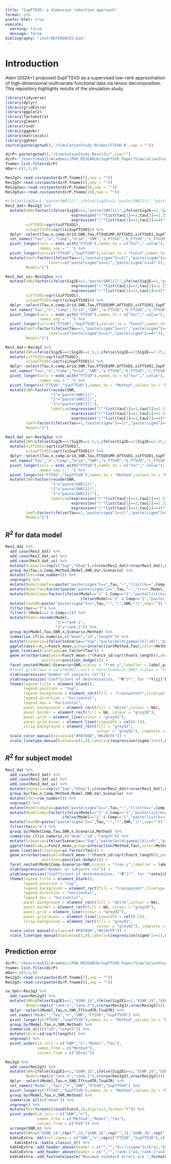 ```yaml
---
title: "SupFTSVD: a dimension reduction approach"
format: gfm
prefer-html: true
execute: 
  warning: false
  message: false
bibliography: "inst/REFERENCES.bib"
---
```


# Introduction
Alam (2024+) proposed SupFTSVD as a supervised low-rank approximation of high-dimensional multivariate
functional data via tensor decomposition. This repository highlights results of the simulation study. 

```r
library(tidyverse)
library(dplyr)
library(gridExtra)
library(ggplot2)
library(factoextra)
library(glmnet)
library(rsvd)
library(ggpubr)
library(matrixcalc)
library(ggh4x)
source(paste(getwd(),'/SimulationStudy_RCodes/FTSVD.R',sep = ""))
```

```r
dirP<-paste(getwd(),"/SimulationStudy_Results/",sep="")
dirP<-"/Users/ma521/Academic/PHD_RESEARCH/SupFTSVD_Paper/SimulationStudy_Results/SupFTSVD/"
fname<-list.files(dirP)
mbar<-c(3,5,8)
```

```r
Res2g3<-read.csv(paste(dirP,fname[5],sep = ""))
Res3g3<-read.csv(paste(dirP,fname[6],sep = ""))
Res2g3us<-read.csv(paste(dirP,fname[9],sep = ""))
Res3g3us<-read.csv(paste(dirP,fname[10],sep = ""))
```

```r
#ifelse(Sig2E==1,"paste(SNR[1])",ifelse(Sig2E==2,"paste(SNR[2])","paste(SNR[3])"))
Res2_dat<-Res2g3 %>%
  mutate(SNR=factor(ifelse(Sig2E==1,"paste(SNR[1])",ifelse(Sig2E==2,"paste(SNR[2])","paste(SNR[3])")),labels=c(expression("("*list(tau[1]==1,tau[2]==1.5)*")"),
                             expression("("*list(tau[1]==2,tau[2]==2.25)*")"),
                             expression("("*list(tau[1]==3,tau[2]==4)*")"))),
         xiFTSVD1=sqrt(xiFTSVD1),
         xiSupFTSVD1=sqrt(xiSupFTSVD1)) %>%
  dplyr::select(Tau,n,comp,Grid,SNR,Tau,FTSVD1MP,bFTSVD1,xiFTSVD1,SupFTSVD1CM,bSupFTSVD1,xiSupFTSVD1,FTSVD1,SupFTSVD1,Cov2R,SupCov2R,AR2_FTSVD1,AR2_SupFTSVD1) %>%
  set_names("Tau","n","Comp","Grid","SNR","a_FTSVD","b_FTSVD","c_FTSVD","a_SupFTSVD","b_SupFTSVD","c_SupFTSVD","d_FTSVD","d_SupFTSVD","e_FTSVD","e_SupFTSVD","f_FTSVD","f_SupFTSVD") %>%
  pivot_longer(cols = ends_with("FTSVD"),names_to = c("Var",".value"),
               names_sep = "_") %>% 
  pivot_longer(cols=c("FTSVD","SupFTSVD"),values_to = "FuncV",names_to = "Method") %>%
  mutate(SamT=factor(ifelse(Tau==1,"paste(sigma^2==1)","paste(sigma^2==4)"),
                   levels=c("paste(sigma^2==1)","paste(sigma^2==4)")),
         Model="1")
```

```r
Res2_dat_us<-Res2g3us %>%
  mutate(SNR=factor(ifelse(Sig2E==1,"paste(SNR[1])",ifelse(Sig2E==2,"paste(SNR[2])","paste(SNR[3])")),labels=c(expression("("*list(tau[1]==1,tau[2]==1.5)*")"),
                             expression("("*list(tau[1]==2,tau[2]==2.25)*")"),
                             expression("("*list(tau[1]==3,tau[2]==4)*")"))),
         xiFTSVD1=sqrt(xiFTSVD1),
         xiSupFTSVD1=sqrt(xiSupFTSVD1)) %>%
  dplyr::select(Tau,n,comp,Grid,SNR,Tau,FTSVD1MP,bFTSVD1,xiFTSVD1,SupFTSVD1CM,bSupFTSVD1,xiSupFTSVD1,FTSVD1,SupFTSVD1,Cov2R,SupCov2R,AR2_FTSVD1,AR2_SupFTSVD1) %>%
  set_names("Tau","n","Comp","Grid","SNR","a_FTSVD","b_FTSVD","c_FTSVD","a_SupFTSVD","b_SupFTSVD","c_SupFTSVD","d_FTSVD","d_SupFTSVD","e_FTSVD","e_SupFTSVD","f_FTSVD","f_SupFTSVD") %>%
  pivot_longer(cols = ends_with("FTSVD"),names_to = c("Var",".value"),
               names_sep = "_") %>% 
  pivot_longer(cols=c("FTSVD","SupFTSVD"),values_to = "FuncV",names_to = "Method") %>%
  mutate(SamT=factor(ifelse(Tau==1,"paste(sigma^2==1)","paste(sigma^2==4)"),
                   levels=c("paste(sigma^2==1)","paste(sigma^2==4)")),
         Model="1")
```

```r
Res3_dat<-Res3g3 %>%
  mutate(SNR=ifelse(Sig2E==1|Sig2E==1.5,1,ifelse(Sig2E==2|Sig2E==2.25,2,3))) %>%
  mutate(xiFTSVD1=sqrt(xiFTSVD1),
         xiSupFTSVD1=sqrt(xiSupFTSVD1)) %>%
  dplyr::select(Tau,n,comp,Grid,SNR,Tau,FTSVD1MP,bFTSVD1,xiFTSVD1,SupFTSVD1CM,bSupFTSVD1,xiSupFTSVD1,FTSVD1,SupFTSVD1,Cov2R,SupCov2R,AR2_FTSVD1,AR2_SupFTSVD1) %>%
  set_names("Tau","n","Comp","Grid","SNR","a_FTSVD","b_FTSVD","c_FTSVD","a_SupFTSVD","b_SupFTSVD","c_SupFTSVD","d_FTSVD","d_SupFTSVD","e_FTSVD","e_SupFTSVD","f_FTSVD","f_SupFTSVD") %>%
  pivot_longer(cols = ends_with("FTSVD"),names_to = c("Var",".value"),
               names_sep = "_") %>%
  pivot_longer(c("FTSVD","SupFTSVD"),names_to = "Method",values_to = "FuncV") %>%
  mutate(SNR=factor(recode(SNR,
                    "1"="paste(SNR[1])",
                    "2"="paste(SNR[2])",
                    "3"="paste(SNR[3])"),
                    labels=c(expression("("*list(tau[1]==1,tau[2]==1.5)*")"),
                             expression("("*list(tau[1]==2,tau[2]==2.25)*")"),
                             expression("("*list(tau[1]==3,tau[2]==4)*")"))),
         SamT=factor(ifelse(Tau==1,"paste(sigma^2==1)","paste(sigma^2==4)"),levels=c("paste(sigma^2==1)","paste(sigma^2==4)")),
         Model="2")
```

```r
Res3_dat_us<-Res3g3us %>%
  mutate(SNR=ifelse(Sig2E==1|Sig2E==1.5,1,ifelse(Sig2E==2|Sig2E==2.25,2,3))) %>%
  mutate(xiFTSVD1=sqrt(xiFTSVD1),
         xiSupFTSVD1=sqrt(xiSupFTSVD1)) %>%
  dplyr::select(Tau,n,comp,Grid,SNR,Tau,FTSVD1MP,bFTSVD1,xiFTSVD1,SupFTSVD1CM,bSupFTSVD1,xiSupFTSVD1,FTSVD1,SupFTSVD1,Cov2R,SupCov2R,AR2_FTSVD1,AR2_SupFTSVD1) %>%
  set_names("Tau","n","Comp","Grid","SNR","a_FTSVD","b_FTSVD","c_FTSVD","a_SupFTSVD","b_SupFTSVD","c_SupFTSVD","d_FTSVD","d_SupFTSVD","e_FTSVD","e_SupFTSVD","f_FTSVD","f_SupFTSVD") %>%
  pivot_longer(cols = ends_with("FTSVD"),names_to = c("Var",".value"),
               names_sep = "_") %>%
  pivot_longer(c("FTSVD","SupFTSVD"),names_to = "Method",values_to = "FuncV") %>%
  mutate(SNR=factor(recode(SNR,
                    "1"="paste(SNR[1])",
                    "2"="paste(SNR[2])",
                    "3"="paste(SNR[3])"),
                    labels=c(expression("("*list(tau[1]==1,tau[2]==1.5)*")"),
                             expression("("*list(tau[1]==2,tau[2]==2.25)*")"),
                             expression("("*list(tau[1]==3,tau[2]==4)*")"))),
         SamT=factor(ifelse(Tau==1,"paste(sigma^2==1)","paste(sigma^2==4)"),levels=c("paste(sigma^2==1)","paste(sigma^2==4)")),
         Model="2")
```

## $R^2$ for data model
```r
Res2_dat %>%
  add_case(Res3_dat) %>%
  add_case(Res2_dat_us) %>%
  add_case(Res3_dat_us) %>%
  mutate(Scenario=rep(c("Sup","USup"),c(nrow(Res2_dat)+nrow(Res3_dat),nrow(Res2_dat_us)+nrow(Res3_dat_us)))) %>%
  group_by(Tau,n,Comp,Method,Model,SNR,Var,Scenario) %>%
  mutate(Iter=row_number()) %>%
  ungroup() %>%
  mutate(ModelCompTau=paste("paste(sigma^2==",Tau,"~","(list(k==",Comp,",r==",Model,")))",sep=""))%>%
  mutate(ModelTau=factor(paste("paste(sigma^2==",Tau,"~","(r==",Model,"))",sep=""),labels = c("paste(sigma^2==1(r==1))","paste(sigma^2==4(r==1))","paste(sigma^2==1(r==2))","paste(sigma^2==4(r==2))")))%>%
  mutate(ModelComp=factor(ifelse(Model=="1" & Comp=="1","paste(list(k==1,r==1))",
                                 ifelse(Model=="2" & Comp=="1","paste(list(k==1,r==2))","paste(list(k==2,r==2))")),labels = c(expression("("*list(k==1,r==1)*")"), expression("("*list(k==1,r==2)*")"),expression("("*list(k==2,r==2)*")")))) %>%
  mutate(TauSNR=paste("paste(sigma^2==",Tau,"~","(",SNR,"))",sep="")) %>%
  filter(Var=="f") %>%
  filter(!(Model==2 & Comp==1)) %>%
  mutate(Model=recode(Model,
                      "1"="rank-1",
                      "2"="rank-2")) %>%
  group_by(Model,Tau,SNR,n,Scenario,Method) %>%
  summarise_if(is.numeric,c("mean","sd","length")) %>%
  mutate(Scenario=ifelse(Scenario=="Sup","paste(bold(gamma)[k]!=0)","paste(bold(gamma)[k]==0)")) %>%
  ggplot(aes(x=n,y=FuncV_mean,group=interaction(Method,Tau),color=Method)) +
  geom_line(aes(linetype=as.factor(Tau))) +
  geom_errorbar(aes(ymin=FuncV_mean-2*(FuncV_sd/sqrt(FuncV_length)),ymax=FuncV_mean+2*(FuncV_sd/sqrt(FuncV_length)),linetype=as.factor(Tau)),
                position=position_dodge(5)) +
  facet_nested(Model~Scenario+SNR,scales = "free_y",labeller = label_parsed,nest_line = element_line(linetype = 2)) + 
  #facet_grid(rows = vars(Model),cols = vars(Scenario,SNR),scales = "free_y",labeller = label_parsed)+
  xlab(expression("Number of subjects (n)")) +
  ylab(expression("Coefficient of determination, "*R^2*", for "*Y[ij]^b)) +
  theme(legend.title = element_blank(),
        legend.position = "top",
        legend.background = element_rect(fill = "transparent",linetype = 0),
        legend.direction = "horizontal",
        legend.box = "horizontal",
        panel.background = element_rect(fill = "white",colour = NA), 
        panel.border = element_rect(fill = NA, colour = "grey20"), 
        panel.grid = element_line(colour = "grey92"), 
        panel.grid.minor = element_line(linewidth = rel(0.5)), 
        strip.background = element_rect(fill = "grey92", 
                                        colour = "grey92"), complete = TRUE)+
  scale_color_manual(values=c("#F8766D","#619CFF")) +
  scale_linetype_manual(values=c(1,4),labels=c(expression(sigma^2==1),expression(sigma^2==4)))
```



## $R^2$ for subject model

```r
Res2_dat %>%
  add_case(Res3_dat) %>%
  add_case(Res2_dat_us) %>%
  add_case(Res3_dat_us) %>%
  mutate(Scenario=rep(c("Sup","USup"),c(nrow(Res2_dat)+nrow(Res3_dat),nrow(Res2_dat_us)+nrow(Res3_dat_us)))) %>%
  group_by(Tau,n,Comp,Method,Model,SNR,Var,Scenario) %>%
  mutate(Iter=row_number()) %>%
  ungroup() %>%
  mutate(ModelCompTau=paste("paste(sigma^2==",Tau,"~","(list(k==",Comp,",r==",Model,")))",sep=""))%>%
  mutate(ModelComp=factor(ifelse(Model=="1" & Comp=="1","paste(list(k==1,r==1))",
                         ifelse(Model=="2" & Comp=="1","paste(list(k==1,r==2))","paste(list(k==2,r==2))")),labels = c(expression("("*list(k==1,r==1)*")"), expression("("*list(k==1,r==2)*")"),expression("("*list(k==2,r==2)*")")))) %>%
  mutate(TauSNR=paste("paste(sigma^2==",Tau,"~","(",SNR,"))",sep="")) %>%
  filter(Var=="e") %>%
  group_by(ModelComp,Tau,SNR,n,Scenario,Method) %>%
  summarise_if(is.numeric,c("mean","sd","length")) %>%
  mutate(Scenario=ifelse(Scenario=="Sup","paste(bold(gamma)[k]!=0)","paste(bold(gamma)[k]==0)")) %>%
  ggplot(aes(x=n,y=FuncV_mean,group=interaction(Method,Tau),color=Method)) +
  geom_line(aes(linetype=as.factor(Tau))) +
  geom_errorbar(aes(ymin=FuncV_mean-2*(FuncV_sd/sqrt(FuncV_length)),ymax=FuncV_mean+2*(FuncV_sd/sqrt(FuncV_length)),linetype=as.factor(Tau)),
                position=position_dodge(5)) +
  facet_nested(ModelComp~Scenario+SNR,scales = "free_y",labeller = label_parsed,nest_line = element_line(linetype = 2)) + 
  xlab(expression("Number of subjects (n)")) +
  ylab(expression("Coefficient of determination, "*R^2*", for "*zeta[ik])) +
  theme(legend.title = element_blank(),
        legend.position = "top",
        legend.background = element_rect(fill = "transparent",linetype = 0),
        legend.direction = "horizontal",
        legend.box = "horizontal",
        panel.background = element_rect(fill = "white",colour = NA), 
        panel.border = element_rect(fill = NA, colour = "grey20"), 
        panel.grid = element_line(colour = "grey92"), 
        panel.grid.minor = element_line(linewidth = rel(0.5)), 
        strip.background = element_rect(fill = "grey92", 
                                        colour = "grey92"), complete = TRUE)+
  scale_color_manual(values=c("#F8766D","#619CFF")) +
  scale_linetype_manual(values=c(1,4),labels=c(expression(sigma^2==1),expression(sigma^2==4)))
```

## Prediction error

```r
dirP<-"/Users/ma521/Academic/PHD_RESEARCH/SupFTSVD_Paper/SimulationStudy_Results/SupFTSVD/"
fname<-list.files(dirP)
mbar<-c(3,5,8)
Res2g3<-read.csv(paste(dirP,fname[7],sep = ""))
Res3g3<-read.csv(paste(dirP,fname[8],sep = ""))
```


```r
se_dat<-Res3g3 %>%
  add_case(Res2g3) %>%
  mutate(SNR=ifelse(Sig2E1==1,"$SNR_1$",ifelse(Sig2E1==2,"$SNR_2$","$SNR_3$")),
         Model=rep(c("rank-1","rank-2"),c(nrow(Res3g3),nrow(Res2g3)))) %>%
  dplyr::select(Model,Tau,n,SNR,TftsvdTR,TsubTR) %>%
  set_names("Model","Tau","n","SNR","FTSVD","SupFTSVD") %>%
  pivot_longer(c("FTSVD","SupFTSVD"),names_to = "Method",values_to = "FuncV") %>%
  group_by(Model,Tau,n,SNR,Method) %>%
  summarise_all(c("sd","length")) %>%
  mutate(SEval=sd/sqrt(length)) %>%
  ungroup() %>%
  pivot_wider(id_cols = c("SNR","n","Model","Tau"),
              names_from = c("Method"),
              values_from = c("SEval"))
```


```r
Res3g3 %>%
  add_case(Res2g3) %>%
  mutate(SNR=ifelse(Sig2E1==1,"$SNR_1$",ifelse(Sig2E1==2,"$SNR_2$","$SNR_3$")),
         Model=rep(c("rank-2","rank-1"),c(nrow(Res3g3),nrow(Res2g3)))) %>%
  dplyr::select(Model,Tau,n,SNR,TftsvdTR,TsubTR) %>%
  set_names("Model","Tau","n","SNR","FTSVD","SupFTSVD") %>%
  pivot_longer(c("FTSVD","SupFTSVD"),names_to = "Method",values_to = "FuncV") %>%
  group_by(Model,Tau,n,SNR,Method) %>%
  summarise_all(c("mean")) %>%
  ungroup() %>%
  mutate(PeV=formatC(round(FuncV,2),digits=2,format="f")) %>%
  pivot_wider(id_cols = c("SNR","n"),
              names_from = c("Method","Model","Tau"),
              values_from = c("PeV")) %>%
  arrange(SNR,n) %>%
  mutate(SNR=c("$SNR_1$",rep("",3),"$SNR_2$",rep("",3),"$SNR_3$",rep("",3))) %>%
  kableExtra::kbl(col.names = c("SNR","n",rep(c("FTSVD","SupFTSVD"),4)),caption="Square root of the mean squared prediction error of $\\widehat{Y}_i(t)$ based on test data for FTSVD and SupFTSVD.",escape = FALSE,booktabs = TRUE,linesep = "",align = "c",label="pe_err",format="html") %>%
    kableExtra::kable_classic_2() %>%
  kableExtra::add_header_above(header = c("","","$\\\\sigma^2=1$"=2,"$\\\\sigma^2=4$"=2,"$\\\\sigma^2=1$"=2,"$\\\\sigma^2=4$"=2),escape=TRUE) %>%
  kableExtra::add_header_above(header = c("","","rank-1"=4,"rank-2"=4),escape=FALSE) %>%
  kableExtra::add_footnote(paste("Maximum standard errors are ",formatC(max(se_dat$FTSVD),digits=3,format="f"), " and ",formatC(max(se_dat$SupFTSVD),digits=3,format="f"), " for FTSVD and SupFTSVD, respectively.",sep=""),notation = "none") 
```

